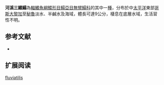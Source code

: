 {{Speciesbox
| name = 河溪三鰭鰨
| image = 
| image_width = 250px
| status = LC
| status_system = IUCN3.1
| genus = Trinectes
| species = fluviatilis
| authority = Meek & Hildebrand, 1928
| synonyms = *''Achirus fluviatilis,Meek & Hildebrand, 1928''
}}

'''河溪三鰭鰨'''為[[輻鰭魚綱|輻鰭魚綱]][[鰈形目|鰈形目]][[鰨亞目|鰨亞目]][[無臂鰨科|無臂鰨科]]的其中一[[種|種]]，分布於中[[太平洋|太平洋]]東部[[哥斯大黎加|哥斯大黎加]]至[[秘魯|秘魯]]淡水、半鹹水及海域，體長可達9公分，棲息在底層水域，生活習性不明。
==参考文献==
*{{FishBase_species|genus=Trinectes|species=fluviatilis|year=2014|month=4}}

== 扩展阅读 ==
{{refbegin}}
{{wikispecies-inline|Trinectes fluviatilis|河溪三鰭鰨}}
{{refend}}
{{Taxonbar|from=Q2612285}}

[[Category:三鰭鰨屬|fluviatilis]]


{{魚類小作品}}